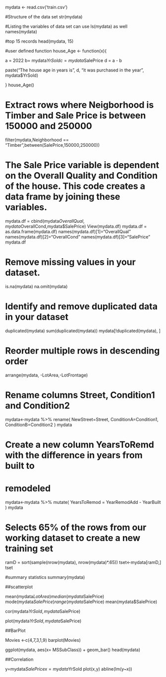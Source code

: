 mydata <- read.csv('train.csv')

#Structure of the data set
str(mydata) 

#Listing the variables of data set can use ls(mydata) as well  
names(mydata)

#top 15 records
head(mydata, 15) 

#user defined function
house_Age <- function(x){  
  
  a = 2022
  b= mydata$YrSold 
  c=mydata$SalePrice
  d = a - b
  
  
  paste("The house age in years is", d, "it was purchased in the year ", mydata$YrSold)
  
}
house_Age()

# Extract rows where Neigborhood is Timber and Sale Price is between 150000 and 250000
filter(mydata,Neighborhood == "Timber",between(SalePrice,150000,250000)) 

# The Sale Price variable is dependent on the Overall Quality and Condition of the house. This code creates a data frame by joining these variables.
mydata.df = cbind(mydata$OverallQual,mydata$OverallCond,mydata$SalePrice)
View(mydata.df)
mydata.df = as.data.frame(mydata.df)
names(mydata.df)[1]="OverallQual"
names(mydata.df)[2]="OverallCond"
names(mydata.df)[3]="SalePrice"
mydata.df

# Remove missing values in your dataset.
is.na(mydata)
na.omit(mydata)

# Identify and remove duplicated data in your dataset
duplicated(mydata)
sum(duplicated(mydata))
mydata[!duplicated(mydata), ]

# Reorder multiple rows in descending order
arrange(mydata, -LotArea,-LotFrontage)

# Rename columns Street, Condition1 and Condition2
mydata<-mydata %>%
  rename(
    NewStreet=Street,
    ConditionA=Condition1,
    ConditionB=Condition2
  )
mydata

# Create a new column YearsToRemd with the difference in years from built to
# remodeled
mydata<-mydata %>%
  mutate(
    YearsToRemod = YearRemodAdd - YearBuilt
  )
mydata

# Selects 65% of the rows from our working dataset to create a new training set
ramD = sort(sample(nrow(mydata), nrow(mydata)*.65))
tset<-mydata[ramD,]
tset

#summary statistics
summary(mydata) 

##scatterplot 

mean(mydata$LotArea)
median(mydata$SalePrice)
mode(mydata$SalePrice)
range(mydata$SalePrice)
mean(mydata$SalePrice)

cor(mydata$YrSold,mydata$SalePrice)

plot(mydata$YrSold,mydata$SalePrice)

##BarPlot

Movies <-c(4,7,3,1,9)
barplot(Movies)

ggplot(mydata, aes(x= MSSubClass)) + geom_bar()
head(mydata)

##Correlation

y=mydata$SalePrice
x=mydata$YrSold
plot(x,y)
abline(lm(y~x))